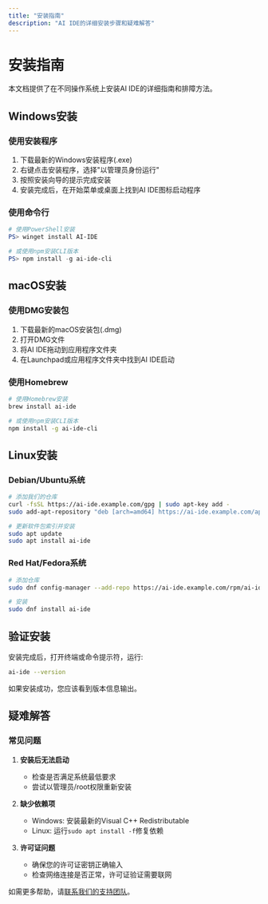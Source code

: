 ```yaml
---
title: "安装指南"
description: "AI IDE的详细安装步骤和疑难解答"
---
```


# 安装指南

本文档提供了在不同操作系统上安装AI IDE的详细指南和排障方法。

## Windows安装

### 使用安装程序

1. 下载最新的Windows安装程序(.exe)
2. 右键点击安装程序，选择"以管理员身份运行"
3. 按照安装向导的提示完成安装
4. 安装完成后，在开始菜单或桌面上找到AI IDE图标启动程序

### 使用命令行

```powershell
# 使用PowerShell安装
PS> winget install AI-IDE

# 或使用npm安装CLI版本
PS> npm install -g ai-ide-cli
```

## macOS安装

### 使用DMG安装包

1. 下载最新的macOS安装包(.dmg)
2. 打开DMG文件
3. 将AI IDE拖动到应用程序文件夹
4. 在Launchpad或应用程序文件夹中找到AI IDE启动

### 使用Homebrew

```bash
# 使用Homebrew安装
brew install ai-ide

# 或使用npm安装CLI版本
npm install -g ai-ide-cli
```

## Linux安装

### Debian/Ubuntu系统

```bash
# 添加我们的仓库
curl -fsSL https://ai-ide.example.com/gpg | sudo apt-key add -
sudo add-apt-repository "deb [arch=amd64] https://ai-ide.example.com/apt stable main"

# 更新软件包索引并安装
sudo apt update
sudo apt install ai-ide
```

### Red Hat/Fedora系统

```bash
# 添加仓库
sudo dnf config-manager --add-repo https://ai-ide.example.com/rpm/ai-ide.repo

# 安装
sudo dnf install ai-ide
```

## 验证安装

安装完成后，打开终端或命令提示符，运行:

```bash
ai-ide --version
```

如果安装成功，您应该看到版本信息输出。

## 疑难解答

### 常见问题

1. **安装后无法启动**
   - 检查是否满足系统最低要求
   - 尝试以管理员/root权限重新安装

2. **缺少依赖项**
   - Windows: 安装最新的Visual C++ Redistributable
   - Linux: 运行`sudo apt install -f`修复依赖

3. **许可证问题**
   - 确保您的许可证密钥正确输入
   - 检查网络连接是否正常，许可证验证需要联网

如需更多帮助，请[联系我们的支持团队](mailto:support@ai-ide.example.com)。 